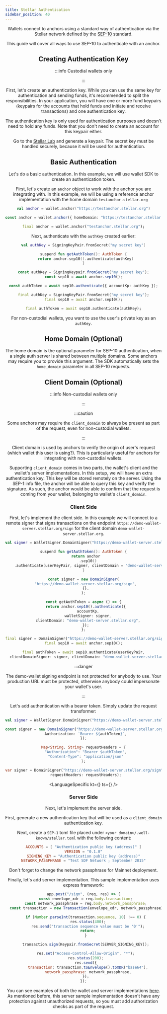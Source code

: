 ```yaml
---
title: Stellar Authentication
sidebar_position: 40
---
```



<Header />

Wallets connect to anchors using a standard way of authentication via the Stellar network defined by the [SEP-10] standard.

This guide will cover all ways to use SEP-10 to authenticate with an anchor.

## Creating Authentication Key

:::info Custodial wallets only

:::

First, let's create an authentication key. While you can use the same key for authentication and sending funds, it's recommended to split the responsibilities. In your application, you will have one or more fund keypairs (keypairs for the accounts that hold funds and initiate and receive transactions) and one authentication key.

The authentication key is only used for authentication purposes and doesn't need to hold any funds. Note that you don't need to create an account for this keypair either.

Go to the [Stellar Lab] and generate a keypair. The secret key must be handled securely, because it will be used for authentication.

## Basic Authentication

Let's do a basic authentication. In this example, we will use wallet SDK to create an authentication token.

First, let's create an `anchor` object to work with the anchor you are integrating with. In this example, we will be using a reference anchor implementation with the home domain `testanchor.stellar.org`

<CodeExample>

```kotlin
val anchor = wallet.anchor("https://testanchor.stellar.org")
```

```typescript
const anchor = wallet.anchor({ homeDomain: "https://testanchor.stellar.org" });
```

```dart
final anchor = wallet.anchor("testanchor.stellar.org");
```

</CodeExample>

Next, authenticate with the `authKey` created earlier:

<CodeExample>

```kotlin
val authKey = SigningKeyPair.fromSecret("my secret key")

suspend fun getAuthToken(): AuthToken {
  return anchor.sep10().authenticate(authKey)
}
```

```typescript
const authKey = SigningKeypair.fromSecret("my secret key");
const sep10 = await anchor.sep10();

const authToken = await sep10.authenticate({ accountKp: authKey });
```

```dart
final authKey = SigningKeyPair.fromSecret("my secret key");
final sep10 = await anchor.sep10();

final authToken = await sep10.authenticate(authKey);
```

</CodeExample>

For non-custodial wallets, you want to use the user's private key as an `authKey`.

## Home Domain (Optional)

The home domain is the optional parameter for SEP-10 authentication, when a single auth server is shared between multiple domains. Some anchors may require you to provide this argument. The SDK automatically sets the `home_domain` parameter in all SEP-10 requests.

## Client Domain (Optional)

:::info Non-custodial wallets only

:::

:::caution

Some anchors may require the `client_domain` to always be present as part of the request, even for non-custodial wallets.

:::

Client domain is used by anchors to verify the origin of user's request (which wallet this user is using?). This is particularly useful for anchors for integrating with non-custodial wallets.

Supporting `client_domain` comes in two parts, the wallet's client and the wallet's server implementations. In this setup, we will have an extra authentication key. This key will be stored remotely on the server. Using the SEP-1 info file, the anchor will be able to query this key and verify the signature. As such, the anchor would be able to confirm that the request is coming from your wallet, belonging to wallet's `client_domain`.

### Client Side

First, let's implement the client side. In this example we will connect to a remote signer that signs transactions on the endpoint `https://demo-wallet-server.stellar.org/sign` for the client domain `demo-wallet-server.stellar.org`.

<CodeExample>

```kotlin
val signer = WalletSigner.DomainSigner("https://demo-wallet-server.stellar.org/sign") {}

suspend fun getAuthToken(): AuthToken {
  return anchor
    .sep10()
    .authenticate(userKeyPair, signer, clientDomain = "demo-wallet-server.stellar.org")
}
```

```typescript
const signer = new DomainSigner(
  "https://demo-wallet-server.stellar.org/sign",
  {},
);

const getAuthToken = async () => {
  return anchor.sep10().authenticate({
    accountKp,
    walletSigner: signer,
    clientDomain: "demo-wallet-server.stellar.org",
  });
};
```

```dart
final signer = DomainSigner("https://demo-wallet-server.stellar.org/sign");
final sep10 = await anchor.sep10();

final authToken = await sep10.authenticate(userKeyPair,
  clientDomainSigner: signer, clientDomain: "demo-wallet-server.stellar.org");
```

</CodeExample>

:::danger

The demo-wallet signing endpoint is not protected for anybody to use. Your production URL must be protected, otherwise anybody could impersonate your wallet's user.

:::

Let's add authentication with a bearer token. Simply update the request transformer:

<CodeExample>

```kotlin
val signer = WalletSigner.DomainSigner("https://demo-wallet-server.stellar.org/sign") { bearerAuth("authToken") }
```

```typescript
const signer = new DomainSigner("https://demo-wallet-server.stellar.org/sign", {
  Authorization: `Bearer ${authToken}`,
});
```

```dart
Map<String, String> requestHeaders = {
  "Authorization": "Bearer $authToken",
  "Content-Type": "application/json"
};

var signer = DomainSigner("https://demo-wallet-server.stellar.org/sign",
  requestHeaders: requestHeaders);
```

</CodeExample>

<LanguageSpecific kt={<GlobalClientSignerKt />} ts={<GlobalClientSignerTs />} />

### Server Side

Next, let's implement the server side.

First, generate a new authentication key that will be used as a `client_domain` authentication key.

Next, create a `SEP-1` toml file placed under `<your domain>/.well-known/stellar.toml` with the following content:

<NonWalletCodeExample>

```toml
ACCOUNTS = [ "Authentication public key (address)" ]
VERSION = "0.1.0"
SIGNING_KEY = "Authentication public key (address)"
NETWORK_PASSPHRASE = "Test SDF Network ; September 2015"
```

</NonWalletCodeExample>

Don't forget to change the network passphrase for Mainnet deployment.

Finally, let's add server implementation. This sample implementation uses express framework:

<NonWalletCodeExample>

```javascript
app.post("/sign", (req, res) => {
  const envelope_xdr = req.body.transaction;
  const network_passphrase = req.body.network_passphrase;
  const transaction = new Transaction(envelope_xdr, network_passphrase);

  if (Number.parseInt(transaction.sequence, 10) !== 0) {
    res.status(400);
    res.send("transaction sequence value must be '0'");
    return;
  }

  transaction.sign(Keypair.fromSecret(SERVER_SIGNING_KEY));

  res.set("Access-Control-Allow-Origin", "*");
  res.status(200);
  res.send({
    transaction: transaction.toEnvelope().toXDR("base64"),
    network_passphrase: network_passphrase,
  });
});
```

</NonWalletCodeExample>

You can see examples of both the wallet and server implementations [here](https://github.com/stellar/typescript-wallet-sdk/tree/main/%40stellar/typescript-wallet-sdk/examples/sep10). As mentioned before, this server sample implementation doesn't have any protection against unauthorized requests, so you must add authorization checks as part of the request.

[sep-1]: https://github.com/stellar/stellar-protocol/blob/master/ecosystem/sep-0001.md
[sep-10]: https://github.com/stellar/stellar-protocol/blob/master/ecosystem/sep-0010.md
[stellar lab]: https://lab.stellar.org/
